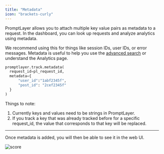 ```yaml
---
title: "Metadata"
icon: "brackets-curly"
---
```


PromptLayer allows you to attach multiple key value pairs as metadata to a request. In the dashboard, you can look up requests and analyze analytics using metadata.

We recommend using this for things like session IDs, user IDs, or error messages. Metadata is useful to help you use the [advanced search](/why-promptlayer/advanced-search) or understand the Analytics page.

```python
promptlayer.track.metadata(
  request_id=pl_request_id,
  metadata={
      "user_id":"1abf2345f",
      "post_id": "2cef2345f"
  }
)
```

Things to note:

1. Currently keys and values need to be strings in PromptLayer.
2. If you track a key that was already tracked before for a specific request_id, the value that corresponds to that key will be replaced.

---

Once metadata is added, you will then be able to see it in the web UI.

![score](/images/metadata-ui.png)

